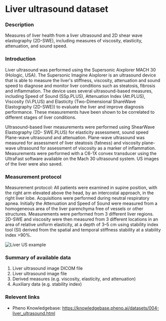 # Liver ultrasound dataset

### Description
Measures of liver health from a liver ultrasound and 2D shear wave elastography (2D-SWE), including measures of viscosity, elasticity, attenuation, and sound speed.

### Introduction
Liver ultrasound was performed using the Supersonic Aixplorer MACH 30 (Hologic, USA).  The Supersonic Imagine Aixplorer is an ultrasound device that is able to measure the liver's stiffness, viscosity, attenuation and sound speed to diagnose and monitor liver conditions such as steatosis, fibrosis and inflammation. The device uses several ultrasound-based measures, including Speed of Sound (SSp.PLUS), Attenuation Index (Att.PLUS), Viscosity (Vi.PLUS) and Elasticity (Two-Dimensional ShareWave Elastography (2D-SWE)) to evaluate the liver and improve diagnosis performance. These measurements have been shown to be correlated to different stages of liver conditions.

Ultrasound-based liver measurements were performed using ShearWave Elastography (2D- SWE.PLUS) for elasticity assessment, sound speed Plane-wave ultrasound and attenuation. Plane-wave ultrasound was measured for assessment of liver steatosis (fatness) and viscosity plane-wave ultrasound for assessment of viscosity as a marker of inflammation. Measurements were performed with a C6-1X convex transducer using the UltraFast software available on the Mach 30 ultrasound system. US images of the liver were also saved.

### Measurement protocol
Measurement protocol: All patients were examined in supine position, with the right arm elevated above the head, by an intercostal approach, in the right liver lobe. Acquisitions were performed during neutral respiratory apnea. Initially the Attenuation and Speed of Sound were measured from a homogeneous area of the liver parenchyma free of vessels or other structures. Measurements were performed from 3 different liver regions. 2D-SWE and viscosity were then measured from 3 different locations in an area of relative uniform elasticity, at a depth of 3–5 cm using stability index tool (SI) derived from the spatial and temporal stiffness stability at a stability index >90%. 

![Liver US example](/md/folders/4/liver_ultrasound_swe_and_vi_image.png)

### Summary of available data
1. Liver ultrasound image DICOM file
2. Liver ultrasound image file
3. Derived measures (e.g. viscosity, elasticity, and attenuation)
4. Auxiliary data (e.g. stability index)

### Relevent links
* Pheno Knowledgebase: https://knowledgebase.pheno.ai/datasets/004-liver_ultrasound.html

